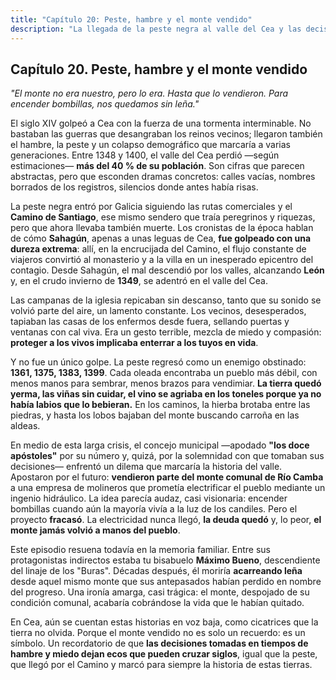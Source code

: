 ```yaml
---
title: "Capítulo 20: Peste, hambre y el monte vendido"
description: "La llegada de la peste negra al valle del Cea y las decisiones desesperadas del concejo que marcaron el futuro del monte comunal."
---
```


## **Capítulo 20. Peste, hambre y el monte vendido**

*"El monte no era nuestro, pero lo era. Hasta que lo vendieron. Para encender bombillas, nos quedamos sin leña."*

El siglo XIV golpeó a Cea con la fuerza de una tormenta interminable. No bastaban las guerras que desangraban los reinos vecinos; llegaron también el hambre, la peste y un colapso demográfico que marcaría a varias generaciones. Entre 1348 y 1400, el valle del Cea perdió —según estimaciones— **más del 40 % de su población**. Son cifras que parecen abstractas, pero que esconden dramas concretos: calles vacías, nombres borrados de los registros, silencios donde antes había risas.

La peste negra entró por Galicia siguiendo las rutas comerciales y el **Camino de Santiago**, ese mismo sendero que traía peregrinos y riquezas, pero que ahora llevaba también muerte. Los cronistas de la época hablan de cómo **Sahagún**, apenas a unas leguas de Cea, **fue golpeado con una dureza extrema**: allí, en la encrucijada del Camino, el flujo constante de viajeros convirtió al monasterio y a la villa en un inesperado epicentro del contagio. Desde Sahagún, el mal descendió por los valles, alcanzando **León** y, en el crudo invierno de **1349**, se adentró en el valle del Cea.

Las campanas de la iglesia repicaban sin descanso, tanto que su sonido se volvió parte del aire, un lamento constante. Los vecinos, desesperados, tapiaban las casas de los enfermos desde fuera, sellando puertas y ventanas con cal viva. Era un gesto terrible, mezcla de miedo y compasión: **proteger a los vivos implicaba enterrar a los tuyos en vida**.

Y no fue un único golpe. La peste regresó como un enemigo obstinado: **1361, 1375, 1383, 1399**. Cada oleada encontraba un pueblo más débil, con menos manos para sembrar, menos brazos para vendimiar. **La tierra quedó yerma, las viñas sin cuidar, el vino se agriaba en los toneles porque ya no había labios que lo bebieran.** En los caminos, la hierba brotaba entre las piedras, y hasta los lobos bajaban del monte buscando carroña en las aldeas.

En medio de esta larga crisis, el concejo municipal —apodado **"los doce apóstoles"** por su número y, quizá, por la solemnidad con que tomaban sus decisiones— enfrentó un dilema que marcaría la historia del valle. Apostaron por el futuro: **vendieron parte del monte comunal de Río Camba** a una empresa de molineros que prometía electrificar el pueblo mediante un ingenio hidráulico. La idea parecía audaz, casi visionaria: encender bombillas cuando aún la mayoría vivía a la luz de los candiles. Pero el proyecto **fracasó**. La electricidad nunca llegó, **la deuda quedó** y, lo peor, **el monte jamás volvió a manos del pueblo**.

Este episodio resuena todavía en la memoria familiar. Entre sus protagonistas indirectos estaba tu bisabuelo **Máximo Bueno**, descendiente del linaje de los "Buras". Décadas después, él moriría **acarreando leña** desde aquel mismo monte que sus antepasados habían perdido en nombre del progreso. Una ironía amarga, casi trágica: el monte, despojado de su condición comunal, acabaría cobrándose la vida que le habían quitado.

En Cea, aún se cuentan estas historias en voz baja, como cicatrices que la tierra no olvida. Porque el monte vendido no es solo un recuerdo: es un símbolo. Un recordatorio de que **las decisiones tomadas en tiempos de hambre y miedo dejan ecos que pueden cruzar siglos**, igual que la peste, que llegó por el Camino y marcó para siempre la historia de estas tierras.